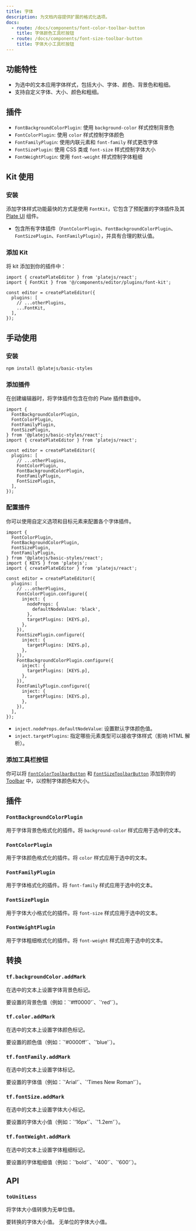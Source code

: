```yaml
---
title: 字体
description: 为文档内容提供扩展的格式化选项。
docs:
  - route: /docs/components/font-color-toolbar-button
    title: 字体颜色工具栏按钮
  - route: /docs/components/font-size-toolbar-button
    title: 字体大小工具栏按钮
---
```


<ComponentPreview name="font-demo" />

<PackageInfo>

## 功能特性

- 为选中的文本应用字体样式，包括大小、字体、颜色、背景色和粗细。
- 支持自定义字体、大小、颜色和粗细。

## 插件

- `FontBackgroundColorPlugin`: 使用 `background-color` 样式控制背景色
- `FontColorPlugin`: 使用 `color` 样式控制字体颜色
- `FontFamilyPlugin`: 使用内联元素和 `font-family` 样式更改字体
- `FontSizePlugin`: 使用 CSS 类或 `font-size` 样式控制字体大小
- `FontWeightPlugin`: 使用 `font-weight` 样式控制字体粗细

</PackageInfo>

## Kit 使用

<Steps>

### 安装

添加字体样式功能最快的方式是使用 `FontKit`，它包含了预配置的字体插件及其 [Plate UI](/docs/installation/plate-ui) 组件。

<ComponentSource name="font-kit" />

- 包含所有字体插件（`FontColorPlugin`、`FontBackgroundColorPlugin`、`FontSizePlugin`、`FontFamilyPlugin`），并具有合理的默认值。

### 添加 Kit

将 kit 添加到你的插件中：

```tsx
import { createPlateEditor } from 'platejs/react';
import { FontKit } from '@/components/editor/plugins/font-kit';

const editor = createPlateEditor({
  plugins: [
    // ...otherPlugins,
    ...FontKit,
  ],
});
```

</Steps>

## 手动使用

<Steps>

### 安装

```bash
npm install @platejs/basic-styles
```

### 添加插件

在创建编辑器时，将字体插件包含在你的 Plate 插件数组中。

```tsx
import {
  FontBackgroundColorPlugin,
  FontColorPlugin,
  FontFamilyPlugin,
  FontSizePlugin,
} from '@platejs/basic-styles/react';
import { createPlateEditor } from 'platejs/react';

const editor = createPlateEditor({
  plugins: [
    // ...otherPlugins,
    FontColorPlugin,
    FontBackgroundColorPlugin,
    FontFamilyPlugin,
    FontSizePlugin,
  ],
});
```

### 配置插件

你可以使用自定义选项和目标元素来配置各个字体插件。

```tsx
import {
  FontColorPlugin,
  FontBackgroundColorPlugin,
  FontSizePlugin,
  FontFamilyPlugin,
} from '@platejs/basic-styles/react';
import { KEYS } from 'platejs';
import { createPlateEditor } from 'platejs/react';

const editor = createPlateEditor({
  plugins: [
    // ...otherPlugins,
    FontColorPlugin.configure({
      inject: {
        nodeProps: {
          defaultNodeValue: 'black',
        },
        targetPlugins: [KEYS.p],
      },
    }),
    FontSizePlugin.configure({
      inject: {
        targetPlugins: [KEYS.p],
      },
    }),
    FontBackgroundColorPlugin.configure({
      inject: {
        targetPlugins: [KEYS.p],
      },
    }),
    FontFamilyPlugin.configure({
      inject: {
        targetPlugins: [KEYS.p],
      },
    }),
  ],
});
```

- `inject.nodeProps.defaultNodeValue`: 设置默认字体颜色值。
- `inject.targetPlugins`: 指定哪些元素类型可以接收字体样式（影响 HTML 解析）。

### 添加工具栏按钮

你可以将 [`FontColorToolbarButton`](/docs/components/font-color-toolbar-button) 和 [`FontSizeToolbarButton`](/docs/components/font-size-toolbar-button) 添加到你的 [Toolbar](/docs/toolbar) 中，以控制字体颜色和大小。

</Steps>

## 插件

### `FontBackgroundColorPlugin`

用于字体背景色格式化的插件。将 `background-color` 样式应用于选中的文本。

### `FontColorPlugin`

用于字体颜色格式化的插件。将 `color` 样式应用于选中的文本。

### `FontFamilyPlugin`

用于字体格式化的插件。将 `font-family` 样式应用于选中的文本。

### `FontSizePlugin`

用于字体大小格式化的插件。将 `font-size` 样式应用于选中的文本。

### `FontWeightPlugin`

用于字体粗细格式化的插件。将 `font-weight` 样式应用于选中的文本。

## 转换

### `tf.backgroundColor.addMark`

在选中的文本上设置字体背景色标记。

<API name="tf.backgroundColor.addMark">
<APIParameters>
  <APIItem name="value" type="string">
    要设置的背景色值（例如：`'#ff0000'`、`'red'`）。
  </APIItem>
</APIParameters>
</API>

### `tf.color.addMark`

在选中的文本上设置字体颜色标记。

<API name="tf.color.addMark">
<APIParameters>
  <APIItem name="value" type="string">
    要设置的颜色值（例如：`'#0000ff'`、`'blue'`）。
  </APIItem>
</APIParameters>
</API>

### `tf.fontFamily.addMark`

在选中的文本上设置字体标记。

<API name="tf.fontFamily.addMark">
<APIParameters>
  <APIItem name="value" type="string">
    要设置的字体值（例如：`'Arial'`、`'Times New Roman'`）。
  </APIItem>
</APIParameters>
</API>

### `tf.fontSize.addMark`

在选中的文本上设置字体大小标记。

<API name="tf.fontSize.addMark">
<APIParameters>
  <APIItem name="value" type="string">
    要设置的字体大小值（例如：`'16px'`、`'1.2em'`）。
  </APIItem>
</APIParameters>
</API>

### `tf.fontWeight.addMark`

在选中的文本上设置字体粗细标记。

<API name="tf.fontWeight.addMark">
<APIParameters>
  <APIItem name="value" type="string">
    要设置的字体粗细值（例如：`'bold'`、`'400'`、`'600'`）。
  </APIItem>
</APIParameters>
</API>

## API

### `toUnitLess`

将字体大小值转换为无单位值。

<API name="toUnitLess">
<APIParameters>
  <APIItem name="fontSize" type="string">
    要转换的字体大小值。
  </APIItem>
</APIParameters>

<APIReturns type="string">
  无单位的字体大小值。
</APIReturns>
</API>
